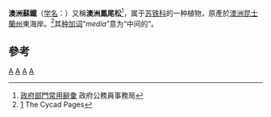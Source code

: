 {{Speciesbox 
| taxon = Cycas media
| authority = R.Br., 1810
| image = Cycas media, Cooktown 2010.jpg
}}

'''澳洲蘇鐵'''（[[学名|学名]]：''{{lang|la|Cycas media}}''）又稱'''澳洲鳳尾松'''<ref>[http://www.csb.gov.hk/hkgcsb/glossary/glossary_search_tc.php?search_name1=&search_name2=&catall=&cs=&exact=&and_or=&display_order=&page=1291 政府部門常用辭彙] {{Wayback|url=http://www.csb.gov.hk/hkgcsb/glossary/glossary_search_tc.php?search_name1=&search_name2=&catall=&cs=&exact=&and_or=&display_order=&page=1291 |date=20150923211458 }} 政府公務員事務局</ref>，属于[[苏铁科|苏铁科]]的一种植物，原產於[[澳洲|澳洲]][[昆士蘭州|昆士蘭州]]東海岸。<ref>[http://plantnet.rbgsyd.nsw.gov.au/cgi-bin/cycadpg?taxname=Cycas+media] {{Wayback|url=http://plantnet.rbgsyd.nsw.gov.au/cgi-bin/cycadpg?taxname=Cycas+media |date=20191228014838 }}The Cycad Pages</ref>其[[种加词|种加词]]“''media''”意为“中间的”。

==參考==
{{reflist}}
{{taxonbar}}

[[Category:蘇鐵屬|A]]
[[Category:昆士兰植物|A]]
[[Category:有毒植物|A]]
[[Category:1810年描述的植物|A]]